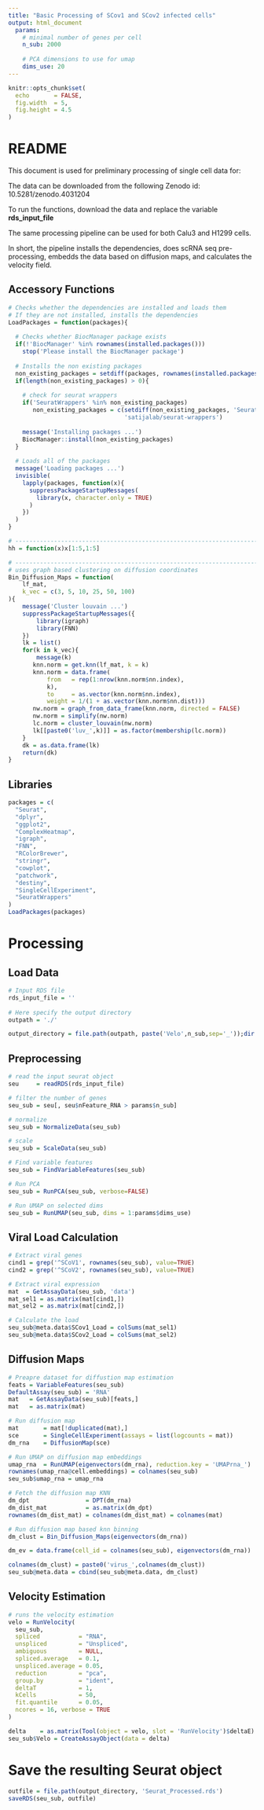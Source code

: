 ```yaml
---
title: "Basic Processing of SCov1 and SCov2 infected cells"
output: html_document
  params:
    # minimal number of genes per cell
    n_sub: 2000
    
    # PCA dimensions to use for umap 
    dims_use: 20
---
```

  
```r
knitr::opts_chunk$set(
  echo       = FALSE,
  fig.width  = 5, 
  fig.height = 4.5
)
```

# README

This document is used for preliminary processing of single cell data for:

The data can be downloaded from the following Zenodo id: 10.5281/zenodo.4031204

To run the functions, download the data and replace the variable **rds_input_file**

The same processing pipeline can be used for both Calu3 and H1299 cells.

In short, the pipeline installs the dependencies, does scRNA seq pre-processing, 
embedds the data based on diffusion maps, and calculates the velocity field.

## Accessory Functions

```r
# Checks whether the dependencies are installed and loads them
# If they are not installed, installs the dependencies
LoadPackages = function(packages){
  
  # Checks whether BiocManager package exists
  if(!'BiocManager' %in% rownames(installed.packages()))
    stop('Please install the BiocManager package')
  
  # Installs the non existing packages
  non_existing_packages = setdiff(packages, rownames(installed.packages()))
  if(length(non_existing_packages) > 0){
    
    # check for seurat wrappers
    if('SeuratWrappers' %in% non_existing_packages)
       non_existing_packages = c(setdiff(non_existing_packages, 'SeuratWrappers'),
                                 'satijalab/seurat-wrappers')
    
    message('Installing packages ...')
    BiocManager::install(non_existing_packages)
  }
  
  # Loads all of the packages
  message('Loading packages ...')
  invisible(
    lapply(packages, function(x){
      suppressPackageStartupMessages(
        library(x, character.only = TRUE)
      )
    })
  )
}

# ---------------------------------------------------------------------------- #
hh = function(x)x[1:5,1:5]

# ---------------------------------------------------------------------------- #
# uses graph based clustering on diffusion coordinates
Bin_Diffusion_Maps = function(
    lf_mat,
    k_vec = c(3, 5, 10, 25, 50, 100)
){
    message('Cluster louvain ...')
    suppressPackageStartupMessages({
        library(igraph)
        library(FNN)
    })
    lk = list()
    for(k in k_vec){
        message(k)
       knn.norm = get.knn(lf_mat, k = k)
       knn.norm = data.frame(
           from   = rep(1:nrow(knn.norm$nn.index),
           k),
           to     = as.vector(knn.norm$nn.index),
           weight = 1/(1 + as.vector(knn.norm$nn.dist)))
       nw.norm = graph_from_data_frame(knn.norm, directed = FALSE)
       nw.norm = simplify(nw.norm)
       lc.norm = cluster_louvain(nw.norm)
       lk[[paste0('luv_',k)]] = as.factor(membership(lc.norm))
    }
    dk = as.data.frame(lk)
    return(dk)
}

```


## Libraries


```r
packages = c(
  "Seurat",
  "dplyr",
  "ggplot2",
  "ComplexHeatmap",
  "igraph",
  "FNN",
  "RColorBrewer",
  "stringr",
  "cowplot",
  "patchwork",
  "destiny",
  "SingleCellExperiment",
  "SeuratWrappers"
)
LoadPackages(packages)
```

# Processing

## Load Data

```r
# Input RDS file 
rds_input_file = ''
  
# Here specify the output directory
outpath = './'

```

```r
output_directory = file.path(outpath, paste('Velo',n_sub,sep='_'));dir.create(outpath, showWarnings=FALSE)
```


## Preprocessing

```r
# read the input seurat object
seu     = readRDS(rds_input_file)

# filter the number of genes
seu_sub = seu[, seu$nFeature_RNA > params$n_sub]

# normalize
seu_sub = NormalizeData(seu_sub)

# scale
seu_sub = ScaleData(seu_sub)

# Find variable features
seu_sub = FindVariableFeatures(seu_sub)

# Run PCA
seu_sub = RunPCA(seu_sub, verbose=FALSE)

# Run UMAP on selected dims
seu_sub = RunUMAP(seu_sub, dims = 1:params$dims_use)
```

## Viral Load Calculation

```r
# Extract viral genes
cind1 = grep('^SCoV1', rownames(seu_sub), value=TRUE)
cind2 = grep('^SCoV2', rownames(seu_sub), value=TRUE)

# Extract viral expression
mat  = GetAssayData(seu_sub, 'data')
mat_sel1 = as.matrix(mat[cind1,])
mat_sel2 = as.matrix(mat[cind2,])

# Calculate the load
seu_sub@meta.data$SCov1_Load = colSums(mat_sel1)
seu_sub@meta.data$SCov2_Load = colSums(mat_sel2)
```


## Diffusion Maps

```r
# Preapre dataset for diffustion map estimation
feats = VariableFeatures(seu_sub)
DefaultAssay(seu_sub) = 'RNA'
mat   = GetAssayData(seu_sub)[feats,]
mat   = as.matrix(mat)

# Run diffusion map
mat       = mat[!duplicated(mat),]
sce       = SingleCellExperiment(assays = list(logcounts = mat))
dm_rna    = DiffusionMap(sce)

# Run UMAP on diffusion map embeddings
umap_rna  = RunUMAP(eigenvectors(dm_rna), reduction.key = 'UMAPrna_')
rownames(umap_rna@cell.embeddings) = colnames(seu_sub)
seu_sub$umap_rna = umap_rna

# Fetch the diffusion map KNN
dm_dpt                = DPT(dm_rna)
dm_dist_mat           = as.matrix(dm_dpt)
rownames(dm_dist_mat) = colnames(dm_dist_mat) = colnames(mat)

# Run diffusion map based knn binning
dm_clust = Bin_Diffusion_Maps(eigenvectors(dm_rna))

dm_ev = data.frame(cell_id = colnames(seu_sub), eigenvectors(dm_rna))

colnames(dm_clust) = paste0('virus_',colnames(dm_clust))
seu_sub@meta.data = cbind(seu_sub@meta.data, dm_clust)
```


## Velocity Estimation

```r
# runs the velocity estimation 
velo = RunVelocity(
  seu_sub,
  spliced           = "RNA",
  unspliced         = "Unspliced",
  ambiguous         = NULL,
  spliced.average   = 0.1,
  unspliced.average = 0.05,
  reduction         = "pca",
  group.by          = "ident",
  deltaT            = 1,
  kCells            = 50,
  fit.quantile      = 0.05,
  ncores = 16, verbose = TRUE
)

delta    = as.matrix(Tool(object = velo, slot = 'RunVelocity')$deltaE)
seu_sub$Velo = CreateAssayObject(data = delta)
```


# Save the resulting Seurat object

```r
outfile = file.path(output_directory, 'Seurat_Processed.rds')
saveRDS(seu_sub, outfile)
```

